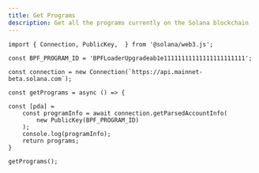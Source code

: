 ---
title: Get Programs
description: Get all the programs currently on the Solana blockchain
---

```
import { Connection, PublicKey,  } from '@solana/web3.js';

const BPF_PROGRAM_ID = 'BPFLoaderUpgradeab1e11111111111111111111111';

const connection = new Connection(`https://api.mainnet-beta.solana.com`);

const getPrograms = async () => {

const [pda] = 
    const programInfo = await connection.getParsedAccountInfo(
        new PublicKey(BPF_PROGRAM_ID)
    );
    console.log(programInfo);
    return programs;
}

getPrograms();

```
